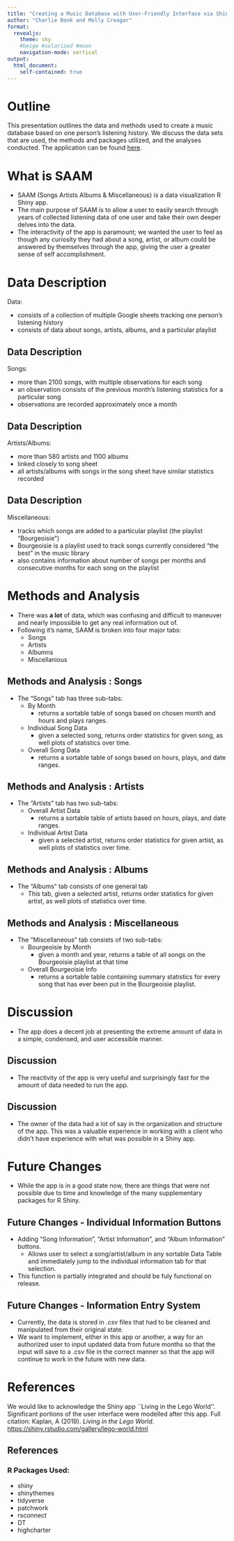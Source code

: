```yaml
---
title: "Creating a Music Database with User-Friendly Interface via Shiny"
author: "Charlie Bonk and Molly Creagar"
format: 
  revealjs:
    theme: sky
    #beige #solarized #moon
    navigation-mode: vertical
output:
  html_document:
    self-contained: true
---
```


# Outline

This presentation outlines the data and methods used to create a music database based on one person's listening history. We discuss the data sets that are used, the methods and packages utilized, and the analyses conducted. The application can be found [here]( https://mollyc.shinyapps.io/project-math-day-2020/).

# What is SAAM

*   SAAM (Songs Artists Albums & Miscellaneous) is a data visualization R Shiny app. 
*   The main purpose of SAAM is to allow a user to easily search through years of collected listening data of one user and take their own deeper delves into the data.
*   The interactivity of the app is paramount; we wanted the user to feel as though any curiosity they had about a song, artist, or album could be answered by themselves through the app, giving the user a greater sense of self accomplishment.

# Data Description

Data:

- consists of a collection of multiple Google sheets tracking one person's listening history
- consists of data about songs, artists, albums, and a particular playlist

## Data Description

Songs:

- more than 2100 songs, with multiple observations for each song
- an observation consists of the previous month's listening statistics for a particular song
- observations are recorded approximately once a month

## Data Description

Artists/Albums:

- more than 580 artists and 1100 albums
- linked closely to song sheet
- all artists/albums with songs in the song sheet have similar statistics recorded

## Data Description

Miscellaneous:

- tracks which songs are added to a particular playlist (the playlist "Bourgeoisie")
- Bourgeoisie is a playlist used to track songs currently considered "the best" in the music library
- also contains information about number of songs per months and consecutive months for each song on the playlist


# Methods and Analysis

*   There was **a lot** of data, which was confusing and difficult to maneuver and nearly impossible to get any real information out of.
*  Following it's name, SAAM is broken into four major tabs:
    *   Songs
    *   Artists
    *   Albumns
    *   Miscellanious

## Methods and Analysis : Songs

* The "Songs" tab has three sub-tabs:
    -   By Month
        - returns a sortable table of songs based on chosen month and hours and plays ranges.
    -   Individual Song Data
        - given a selected song, returns order statistics for given song, as well plots of statistics over time.
    -   Overall Song Data
        - returns a sortable table of songs based on hours, plays, and date ranges.

## Methods and Analysis : Artists

* The "Artists" tab has two sub-tabs:
    - Overall Artist Data
        - returns a sortable table of artists based on hours, plays, and date ranges.
    - Individual Artist Data
        - given a selected artist, returns order statistics for given artist, as well plots of statistics over time.

## Methods and Analysis : Albums

* The "Albums" tab consists of one general tab
    - This tab, given a selected artist, returns order statistics for given artist, as well plots of statistics over time.


## Methods and Analysis : Miscellaneous

* The "Miscellaneous" tab consists of two sub-tabs:
    - Bourgeoisie by Month
        - given a month and year, returns a table of all songs on the Bourgeoisie playlist at that time
    - Overall Bourgeoisie Info
        - returns a sortable table containing summary statistics for every song that has ever been put in the Bourgeoisie playlist.


# Discussion

* The app does a decent job at presenting the extreme amount of data in a simple, condensed, and user accessible manner.

## Discussion

* The reactivity of the app is very useful and surprisingly fast for the amount of data needed to run the app. 

## Discussion

* The owner of the data had a lot of say in the organization and structure of the app. This was a valuable experience in working with a client who didn't have experience with what was possible in a Shiny app.

# Future Changes

* While the app is in a good state now, there are things that were not possible due to time and knowledge of the many supplementary packages for R Shiny.

## Future Changes - Individual Information Buttons
* Adding "Song Information", "Artist Information", and "Album Information" buttons.
    - Allows user to select a song/artist/album in any sortable Data Table and immediately jump to the individual information tab for that selection.
* This function is partially integrated and should be fuly functional on release. 

## Future Changes - Information Entry System
* Currently, the data is stored in .csv files that had to be cleaned and manipulated from their original state.
* We want to implement, either in this app or another, a way for an authorized user to input updated data from future months so that the input will save to a .csv file in the correct manner so that the app will continue to work in the future with new data.

# References

We would like to acknowledge the Shiny app ``Living in the Lego World''. Significant portions of the user interface were modelled after this app. Full citation: Kaplan, A (2019). _Living in the Lego World_. <https://shiny.rstudio.com/gallery/lego-world.html>


## References
### R Packages Used:

*   shiny
*   shinythemes
*   tidyverse 
*   patchwork
*   rsconnect
*   DT
*   highcharter


